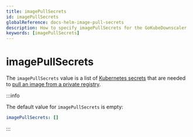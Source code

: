 ```yaml
---
title: imagePullSecrets
id: imagePullSecrets
globalReference: docs-helm-image-pull-secrets
description: How to specify imagePullSecrets for the GoKubeDownscaler
keywords: [imagePullSecrets]
---
```


# imagePullSecrets

The `imagePullSecrets` value is a list of [Kubernetes secrets](https://kubernetes.io/docs/concepts/configuration/secret/)
that are needed to [pull an image from a private registry](https://kubernetes.io/docs/tasks/configure-pod-container/pull-image-private-registry/).

:::info

The default value for `imagePullSecrets` is empty:

```yaml
imagePullSecrets: []
```

:::
